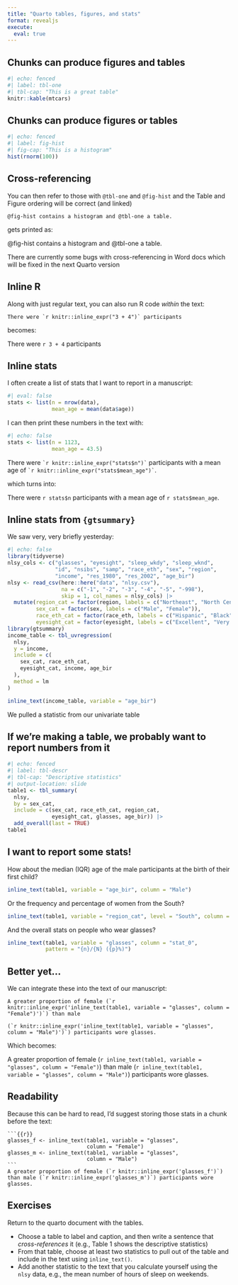 ```yaml
---
title: "Quarto tables, figures, and stats"
format: revealjs
execute: 
  eval: true
---
```


## Chunks can produce figures and tables

```r
#| echo: fenced
#| label: tbl-one
#| tbl-cap: "This is a great table"
knitr::kable(mtcars)
```

## Chunks can produce figures or tables

```r
#| echo: fenced
#| label: fig-hist
#| fig-cap: "This is a histogram"
hist(rnorm(100))
```


## Cross-referencing

You can then refer to those with `@tbl-one` and `@fig-hist` and the Table and Figure ordering will be correct (and linked)

::: larger-code
```         
@fig-hist contains a histogram and @tbl-one a table.
```
:::

gets printed as:

@fig-hist contains a histogram and @tbl-one a table.

::: aside
There are currently some bugs with cross-referencing in Word docs which will be fixed in the next Quarto version
:::

## Inline R

Along with just regular text, you can also run R code *within* the text:

::: larger-code
```
There were `r knitr::inline_expr("3 + 4")` participants
```
:::
becomes:

There were `r 3 + 4` participants

## Inline stats

I often create a list of stats that I want to report in a manuscript:

```r
#| eval: false
stats <- list(n = nrow(data),
              mean_age = mean(data$age))
```

I can then print these numbers in the text with:

```r
#| echo: false
stats <- list(n = 1123,
              mean_age = 43.5)
```

There were `` `r knitr::inline_expr("stats$n")` `` participants with a mean age of `` `r knitr::inline_expr("stats$mean_age")` ``.

which turns into:

There were `r stats$n` participants with a mean age of `r stats$mean_age`.

## Inline stats from `{gtsummary}`

We saw very, very briefly yesterday:
```r
#| echo: false
library(tidyverse)
nlsy_cols <- c("glasses", "eyesight", "sleep_wkdy", "sleep_wknd", 
               "id", "nsibs", "samp", "race_eth", "sex", "region", 
               "income", "res_1980", "res_2002", "age_bir")
nlsy <- read_csv(here::here("data", "nlsy.csv"), 
                 na = c("-1", "-2", "-3", "-4", "-5", "-998"),
                 skip = 1, col_names = nlsy_cols) |> 
  mutate(region_cat = factor(region, labels = c("Northeast", "North Central", "South", "West")),
         sex_cat = factor(sex, labels = c("Male", "Female")),
         race_eth_cat = factor(race_eth, labels = c("Hispanic", "Black", "Non-Black, Non-Hispanic")),
         eyesight_cat = factor(eyesight, labels = c("Excellent", "Very good", "Good", "Fair", "Poor"))) 
library(gtsummary)
income_table <- tbl_uvregression(
  nlsy,
  y = income,
  include = c(
    sex_cat, race_eth_cat,
    eyesight_cat, income, age_bir
  ),
  method = lm
)
```
```r
inline_text(income_table, variable = "age_bir")
```
We pulled a statistic from our univariate table

## If we're making a table, we probably want to report numbers from it

```r
#| echo: fenced
#| label: tbl-descr
#| tbl-cap: "Descriptive statistics"
#| output-location: slide
table1 <- tbl_summary(
  nlsy,
  by = sex_cat,
  include = c(sex_cat, race_eth_cat, region_cat,
              eyesight_cat, glasses, age_bir)) |> 
  add_overall(last = TRUE)
table1
```

## I want to report some stats!

How about the median (IQR) age of the male participants at the birth of their first child?
```r
inline_text(table1, variable = "age_bir", column = "Male")
```

Or the frequency and percentage of women from the South?
```r
inline_text(table1, variable = "region_cat", level = "South", column = "Female")
```

And the overall stats on people who wear glasses?
```r
inline_text(table1, variable = "glasses", column = "stat_0",
            pattern = "{n}/{N} ({p}%)")
```

## Better yet...

We can integrate these into the text of our manuscript:

::: larger-code
```
A greater proportion of female (`r knitr::inline_expr('inline_text(table1, variable = "glasses", column = "Female")')`) than male 

(`r knitr::inline_expr('inline_text(table1, variable = "glasses", column = "Male")')`) participants wore glasses.
```
:::

Which becomes:

A greater proportion of female (`r inline_text(table1, variable = "glasses", column = "Female")`) than male (`r inline_text(table1, variable = "glasses", column = "Male")`) participants wore glasses.

## Readability

Because this can be hard to read, I'd suggest storing those stats in a chunk before the text:

````
```{{r}}
glasses_f <- inline_text(table1, variable = "glasses", 
                         column = "Female")
glasses_m <- inline_text(table1, variable = "glasses", 
                         column = "Male")
```
A greater proportion of female (`r knitr::inline_expr('glasses_f')`) than male (`r knitr::inline_expr('glasses_m')`) participants wore glasses.
````

## Exercises

Return to the quarto document with the tables.

- Choose a table to label and caption, and then write a sentence that *cross-references* it (e.g., Table 1 shows the descriptive statistics)
- From that table, choose at least two statistics to pull out of the table and include in the text using `inline_text()`.
- Add another statistic to the text that you calculate yourself using the `nlsy` data, e.g., the mean number of hours of sleep on weekends.